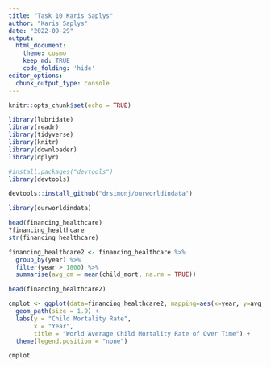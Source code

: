 ```yaml
---
title: "Task 10 Karis Saplys"
author: "Karis Saplys"
date: "2022-09-29"
output: 
  html_document:
    theme: cosmo
    keep_md: TRUE
    code_folding: 'hide'
editor_options: 
  chunk_output_type: console
---
```


```r
knitr::opts_chunk$set(echo = TRUE)
```

```r
library(lubridate)
library(readr)
library(tidyverse)
library(knitr)
library(downloader)
library(dplyr)
```

```r
#install.packages("devtools") 
library(devtools)

devtools::install_github("drsimonj/ourworldindata")

library(ourworldindata)

head(financing_healthcare)
?financing_healthcare
str(financing_healthcare)

```

```r

financing_healthcare2 <- financing_healthcare %>%
  group_by(year) %>%
  filter(year > 1800) %>%
  summarise(avg_cm = mean(child_mort, na.rm = TRUE))

head(financing_healthcare2)

cmplot <- ggplot(data=financing_healthcare2, mapping=aes(x=year, y=avg_cm, color="red")) +
  geom_path(size = 1.9) +
  labs(y = "Child Mortality Rate",
       x = "Year",
       title = "World Average Child Mortality Rate of Over Time") +
  theme(legend.position = "none")

cmplot
```

